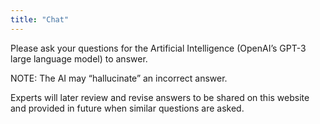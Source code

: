```yaml
---
title: "Chat"
---
```


Please ask your questions for the Artificial Intelligence (OpenAI's GPT-3 large language model) to answer.

::: {.callout-warning}
NOTE: The AI may "hallucinate" an incorrect answer. 
:::

Experts will later review and revise answers to be shared on this website and provided in future when similar questions are asked.
